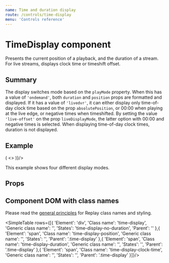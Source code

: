 ```yaml
---
name: Time and duration display
route: /controls/time-display
menu: 'Controls reference'
---
```



# TimeDisplay component

Presents the current position of a playback, and the duration of a stream. For live streams, displays clock time or timeshift offset.

## Summary

The display switches mode based on the `playMode` property. When this has a value of `'ondemand'`, both `duration` and `position` props are formatted and displayed. If it has a value of `'livedvr'`, it can either display only time-of-day clock time based on the prop `absolutePosition`, or 00:00 when playing at the live edge, or negative times when timeshifted. By setting the value `'live-offset'` on the prop `liveDisplayMode`, the latter option with 00:00 and negative times is selected. When displaying time-of-day clock times, duration is not displayed.

## Example

<Playground>
  <ShowCase render={({ setProperties, position }) => (
    <>
      <TimeDisplay playMode="ondemand" position={123.4} duration={234.5}/>
      <TimeDisplay playMode="livedvr" liveDisplayMode="live-offset" position={123} duration={234}/>
      <TimeDisplay playMode="livedvr" liveDisplayMode="live-offset" position={234} duration={234}/>
      <TimeDisplay playMode="livedvr" absolutePosition={new Date('2018-11-07T05:14:13Z')} position={234} duration={234}/>
    </>
  )}/>
</Playground>

This example shows four different display modes.

## Props

<PropsTable of={TimeDisplay} />

<Footnote/>

## Component DOM with class names

Please read the [general principles](/custom-replay/skins-styles) for Replay class names and styling.

<SimpleTable rows={[{ 
  'Element': 'div',
  'Class name': 'time-display',
  'Generic class name': '',
  'States': 'time-display-no-duration',
  'Parent': ''
},{
  'Element': 'span',
  'Class name': 'time-display-position',
  'Generic class name': '',
  'States': '',
  'Parent': '.time-display'
},{
  'Element': 'span',
  'Class name': 'time-display-duration',
  'Generic class name': '',
  'States': '',
  'Parent': '.time-display'
 },{
  'Element': 'span',
  'Class name': 'time-display-clock-time',
  'Generic class name': '',
  'States': '',
  'Parent': '.time-display'
}]}/>